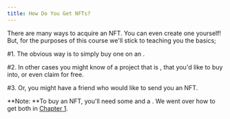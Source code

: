 ```yaml
---
title: How Do You Get NFTs?
---
```


There are many ways to acquire an  NFT. You can even create one yourself! But, for the purposes of this course we'll stick to teaching you the basics;

\#1. The obvious way is to simply buy one on an <Nutshell glossaryEntry="content/glossary/nft_marketplace.mdx" children="NFT Marketplace" />.&#x20;

\#2. In other cases you might know of a project that is <Nutshell children="minting" glossaryEntry="content/glossary/mint.mdx" />, that you'd like to buy into, or even claim for free.&#x20;

\#3. Or, you might have a friend who would like to send you an NFT.

**Note: **To buy an NFT, you'll need some <Nutshell children="crypto" glossaryEntry="content/glossary/crypto.mdx" /> and a <Nutshell children="crypto wallet" glossaryEntry="content/glossary/Crypto-Wallet.mdx" />. We went over how to get both in [Chapter 1](/chapters/1/1 "Chapter 1").&#x20;
